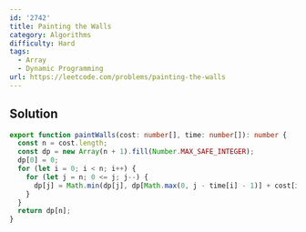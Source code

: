 ```yaml
---
id: '2742'
title: Painting the Walls
category: Algorithms
difficulty: Hard
tags:
  - Array
  - Dynamic Programming
url: https://leetcode.com/problems/painting-the-walls
---
```


## Solution

```typescript filename="solution.ts" copy
export function paintWalls(cost: number[], time: number[]): number {
  const n = cost.length;
  const dp = new Array(n + 1).fill(Number.MAX_SAFE_INTEGER);
  dp[0] = 0;
  for (let i = 0; i < n; i++) {
    for (let j = n; 0 <= j; j--) {
      dp[j] = Math.min(dp[j], dp[Math.max(0, j - time[i] - 1)] + cost[i]);
    }
  }
  return dp[n];
}
```
